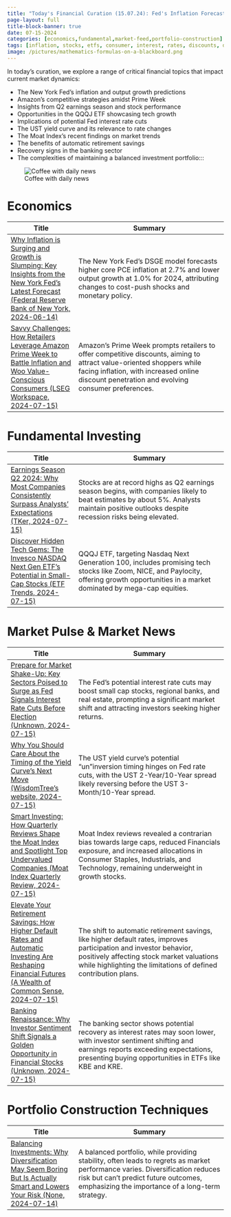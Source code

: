 ```yaml
---
title: "Today's Financial Curation (15.07.24): Fed's Inflation Forecast, Q2 Earnings Surge, ETF Market Shifts, and Automatic Savings Boost"
page-layout: full
title-block-banner: true
date: 07-15-2024
categories: [economics,fundamental,market-feed,portfolio-construction]
tags: [inflation, stocks, etfs, consumer, interest, rates, discounts, diversification, technology, behavioral]
image: /pictures/mathematics-formulas-on-a-blackboard.png
---
```


::: {layout-ncol=2}

:::{#first-column}
In today's curation, we explore a range of critical financial topics that impact current market dynamics:

- The New York Fed's inflation and output growth predictions
- Amazon's competitive strategies amidst Prime Week
- Insights from Q2 earnings season and stock performance
- Opportunities in the QQQJ ETF showcasing tech growth
- Implications of potential Fed interest rate cuts 
- The UST yield curve and its relevance to rate changes
- The Moat Index's recent findings on market trends
- The benefits of automatic retirement savings 
- Recovery signs in the banking sector 
- The complexities of maintaining a balanced investment portfolio:::
:::

:::{#second-column}
![Coffee with daily news](/pictures/mathematics-formulas-on-a-blackboard.png)
:::

:::



# Economics
| Title | Summary |
|-----|-----------|
| [Why Inflation is Surging and Growth is Slumping: Key Insights from the New York Fed's Latest Forecast (Federal Reserve Bank of New York, 2024-06-14)](https://libertystreeteconomics.newyorkfed.org/2024/06/the-new-york-fed-dsge-model-forecast-june-2024/)   | The New York Fed's DSGE model forecasts higher core PCE inflation at 2.7% and lower output growth at 1.0% for 2024, attributing changes to cost-push shocks and monetary policy. |
| [Savvy Challenges: How Retailers Leverage Amazon Prime Week to Battle Inflation and Woo Value-Conscious Consumers (LSEG Workspace, 2024-07-15)](https://lipperalpha.refinitiv.com/2024/07/savvy-shoppers-await-prime-week-deal-competition/)   | Amazon's Prime Week prompts retailers to offer competitive discounts, aiming to attract value-oriented shoppers while facing inflation, with increased online discount penetration and evolving consumer preferences. |

# Fundamental Investing
| Title | Summary |
|-----|-----------|
| [Earnings Season Q2 2024: Why Most Companies Consistently Surpass Analysts' Expectations (TKer, 2024-07-15)](https://www.tker.co/p/earnings-season-q2-24-beat-rates)   | Stocks are at record highs as Q2 earnings season begins, with companies likely to beat estimates by about 5%. Analysts maintain positive outlooks despite recession risks being elevated. |
| [Discover Hidden Tech Gems: The Invesco NASDAQ Next Gen ETF's Potential in Small-Cap Stocks (ETF Trends, 2024-07-15)](https://www.etftrends.com/etf-education-channel/time-different-small-cap-stocks-finally-perking-up/)   | QQQJ ETF, targeting Nasdaq Next Generation 100, includes promising tech stocks like Zoom, NICE, and Paylocity, offering growth opportunities in a market dominated by mega-cap equities. |

# Market Pulse & Market News
| Title | Summary |
|-----|-----------|
| [Prepare for Market Shake-Up: Key Sectors Poised to Surge as Fed Signals Interest Rate Cuts Before Election (Unknown, 2024-07-15)](https://moneymorning.com/2024/07/15/these-three-investment-are-getting-ready-to-be-jerome-powells-favorite/)   | The Fed's potential interest rate cuts may boost small cap stocks, regional banks, and real estate, prompting a significant market shift and attracting investors seeking higher returns. |
| [Why You Should Care About the Timing of the Yield Curve's Next Move (WisdomTree's website, 2024-07-15)](https://www.wisdomtree.com/investments/blog/2024/07/10/when-will-the-yield-curve-uninvert)   | The UST yield curve's potential "un"inversion timing hinges on Fed rate cuts, with the UST 2-Year/10-Year spread likely reversing before the UST 3-Month/10-Year spread. |
| [Smart Investing: How Quarterly Reviews Shape the Moat Index and Spotlight Top Undervalued Companies (Moat Index Quarterly Review, 2024-07-15)](https://www.vaneck.com/us/en/blogs/moat-investing/moat-stocks-steady-amid-techs-market-surge/)   | Moat Index reviews revealed a contrarian bias towards large caps, reduced Financials exposure, and increased allocations in Consumer Staples, Industrials, and Technology, remaining underweight in growth stocks. |
| [Elevate Your Retirement Savings: How Higher Default Rates and Automatic Investing Are Reshaping Financial Futures (A Wealth of Common Sense, 2024-07-15)](https://awealthofcommonsense.com/2024/07/the-automatic-investing-revolution/)   | The shift to automatic retirement savings, like higher default rates, improves participation and investor behavior, positively affecting stock market valuations while highlighting the limitations of defined contribution plans. |
| [Banking Renaissance: Why Investor Sentiment Shift Signals a Golden Opportunity in Financial Stocks (Unknown, 2024-07-15)](https://moneymorning.com/2024/07/15/this-bullish-trend-in-banks-is-just-starting-grab-it-now/)   | The banking sector shows potential recovery as interest rates may soon lower, with investor sentiment shifting and earnings reports exceeding expectations, presenting buying opportunities in ETFs like KBE and KRE. |

# Portfolio Construction Techniques
| Title | Summary |
|-----|-----------|
| [Balancing Investments: Why Diversification May Seem Boring But Is Actually Smart and Lowers Your Risk (None, 2024-07-14)](https://awealthofcommonsense.com/2024/07/a-balanced-portfolio-always-comes-with-regrets/)   | A balanced portfolio, while providing stability, often leads to regrets as market performance varies. Diversification reduces risk but can't predict future outcomes, emphasizing the importance of a long-term strategy. |

